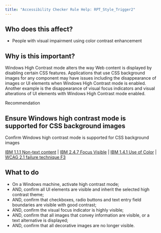 ```yaml
---
title: "Accessibility Checker Rule Help: RPT_Style_Trigger2"
---
```


<div className="toolHelp">
<Row>
<Column colLg={5} colMd={3} colSm={4} className="toolLeft">

## Who does this affect?

 * People with visual impairment using color contrast enhancement

## Why is this important?

Windows High Contrast mode alters the way Web content is displayed by disabling certain CSS features. Applications that use CSS background images for any component may have issues including the disappearance of images or UI elements when Windows High Contrast mode is enabled. Another example is the disappearance of visual focus indicators and visual alterations of UI elements with Windows High Contrast mode enabled.

</Column>
<Column colLg={11} colMd={5} colSm={4} className="toolMain">

<div id="locLevel" className="level-violation">Recommendation</div>

## Ensure Windows high contrast mode is supported for CSS background images
Confirm Windows high contrast mode is supported for CSS background images

[IBM 1.1.1 Non-text content](https://www.ibm.com/able/guidelines/ci162/non_text_content.html) | [IBM 2.4.7 Focus Visible](https://www.ibm.com/able/guidelines/ci162/focus_visible.html) | [IBM 1.4.1 Use of Color](https://www.ibm.com/able/guidelines/ci162/color.html) | [WCAG 2.1 failure technique F3](https://www.w3.org/WAI/WCAG21/Techniques/failures/F3)

<div id="locSnippet"></div>

## What to do

 * On a Windows machine, activate high contrast mode;
 * AND, confirm all UI elements are visible and inherit the selected high contrast theme;
 * AND, confirm that checkboxes, radio buttons and text entry field boundaries are visible with good contrast;
 * AND, confirm the visual focus indicator is highly visible;
 * AND, confirm that all images that convey information are visible, or a text alternative is displayed;
 * AND, confirm that all decorative images are no longer visible.

</Column>
</Row>
</div>
